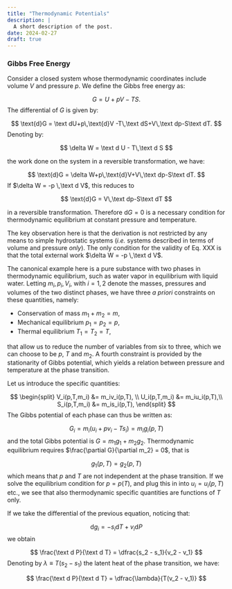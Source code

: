 ```yaml
---
title: "Thermodynamic Potentials"
description: |
  A short description of the post.
date: 2024-02-27
draft: true
---
```


### Gibbs Free Energy

Consider a closed system whose thermodynamic coordinates include volume $V$ and pressure $p$. We define the Gibbs free energy as:

$$
G = U + pV-TS.
$$ The differential of $G$ is given by:

$$
\text{d}G = \text dU+p\,\text{d}V -T\,\text dS+V\,\text dp-S\text dT.
$$ Denoting by:

$$
\delta W = \text d U - T\,\text d S
$$

the work done on the system in a reversible transformation, we have:

$$
\text{d}G = \delta W+p\,\text{d}V+V\,\text dp-S\text dT.
$$ If $\delta W = -p \,\text d V$, this reduces to

$$
\text{d}G = V\,\text dp-S\text dT
$$

in a reversible transformation. Therefore $\text{d} G = 0$ is a necessary condition for thermodynamic equilibrium at constant pressure and temperature.

The key observation here is that the derivation is not restricted by any means to simple hydrostatic systems (*i.e.* systems described in terms of volume and pressure *only*). The only condition for the validity of Eq. XXX is that the total external work $\delta W = -p \,\text d V$.

The canonical example here is a pure substance with two phases in thermodynamic equilibrium, such as water vapor in equilibrium with liquid water. Letting $m_i,\,p_i,\,V_i$, with $i = 1,\,2$ denote the masses, pressures and volumes of the two distinct phases, we have three *a priori* constraints on these quantities, namely:

-   Conservation of mass $m_1 + m_2 = m$,
-   Mechanical equilibrium $p_1 = p_2 = p$,
-   Thermal equilibrium $T_1 = T_2 = T$,

that allow us to reduce the number of variables from six to three, which we can choose to be $p$, $T$ and $m_2$. A fourth constraint is provided by the stationarity of Gibbs potential, which yields a relation between pressure and temperature at the phase transition.

Let us introduce the specific quantities:

$$
\begin{split}
V_i(p,T,m_i) &= m_iv_i(p,T), \\
U_i(p,T,m_i) &= m_iu_i(p,T),\\
S_i(p,T,m_i) &= m_is_i(p,T),
\end{split}
$$ The Gibbs potential of each phase can thus be written as:

$$
G_i = m_i(u_i+pv_i-Ts_i)=m_ig_i(p,T)
$$ and the total Gibbs potential is $G = m_1g_1 + m_2g_2$. Thermodynamic equilibrium requires $\frac{\partial G}{\partial m_2} = 0$, that is

$$
g_1(p,T) = g_2(p,T)
$$ which means that $p$ and $T$ are not independent at the phase transition. If we solve the equilibrium condition for $p=p(T)$, and plug this in into $u_i = u_i(p,T)$ etc., we see that also thermodynamic specific quantities are functions of $T$ only.

If we take the differential of the previous equation, noticing that:

$$
\text{d}g _i =-s_i\text{d}T+v_i\text{d}P
$$ we obtain

$$
\frac{\text d P}{\text d T} = \dfrac{s_2 - s_1}{v_2 - v_1}
$$ Denoting by $\lambda \equiv T(s_2 - s_1)$ the latent heat of the phase transition, we have:

$$
\frac{\text d P}{\text d T} = \dfrac{\lambda}{T(v_2 - v_1)}
$$
